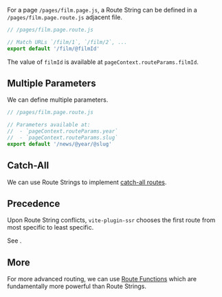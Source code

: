 
For a page `/pages/film.page.js`, a Route String can be defined in a `/pages/film.page.route.js` adjacent file.

```js
// /pages/film.page.route.js

// Match URLs `/film/1`, `/film/2`, ...
export default '/film/@filmId'
```

The value of `filmId` is available at `pageContext.routeParams.filmId`.

## Multiple Parameters

We can define multiple parameters.

```js
// /pages/film.page.route.js

// Parameters available at:
//  - `pageContext.routeParams.year`
//  - `pageContext.routeParams.slug`
export default '/news/@year/@slug'
```

## Catch-All

We can use Route Strings to implement [catch-all routes](/catch-all).

## Precedence

Upon Route String conflicts, `vite-plugin-ssr` chooses the first route from most specific to least specific.

See <Link href="/routing-precedence" />.

## More

For more advanced routing, we can use [Route Functions](/route-function) which are fundamentally more powerful than Route Strings.
